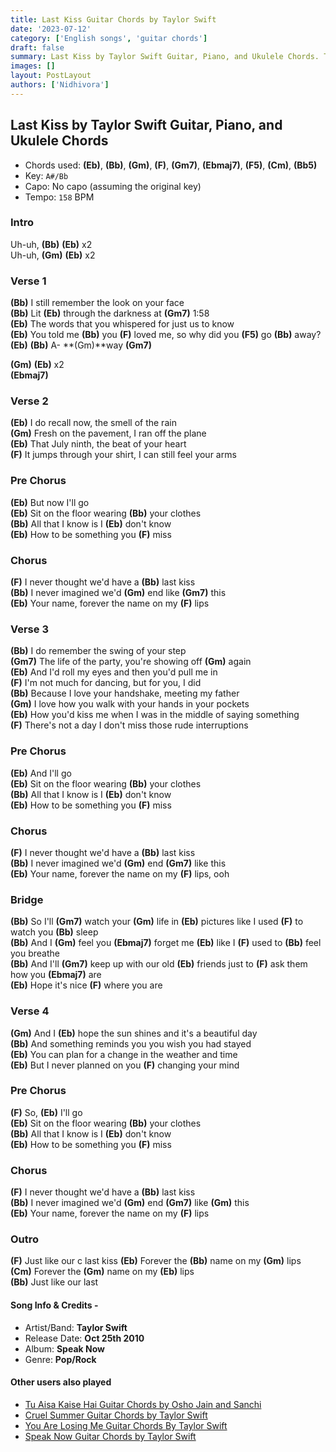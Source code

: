 ```yaml
---
title: Last Kiss Guitar Chords by Taylor Swift
date: '2023-07-12'
category: ['English songs', 'guitar chords']
draft: false
summary: Last Kiss by Taylor Swift Guitar, Piano, and Ukulele Chords. The chords used in the song are(Eb) (Bb) (Gm) (F) (Gm7) (Ebmaj7) (F5) (Cm) (Bb5), Capo - No capo (assuming the original key), and the key of the song is A#/Bb.
images: []
layout: PostLayout
authors: ['Nidhivora']
---
```


## Last Kiss by Taylor Swift Guitar, Piano, and Ukulele Chords

- Chords used: **(Eb)**, **(Bb)**, **(Gm)**, **(F)**, **(Gm7)**, **(Ebmaj7)**, **(F5)**, **(Cm)**, **(Bb5)**
- Key: `A#/Bb`
- Capo: No capo (assuming the original key)
- Tempo: `158` BPM

### Intro

Uh-uh, **(Bb)** **(Eb)** x2\
Uh-uh, **(Gm)** **(Eb)** x2

### Verse 1

**(Bb)** I still remember the look on your face\
**(Bb)** Lit **(Eb)** through the darkness at **(Gm7)** 1:58\
**(Eb)** The words that you whispered for just us to know\
**(Eb)** You told me **(Bb)** you **(F)** loved me, so why did you **(F5)** go **(Bb)** away?\
**(Eb)** **(Bb)** A- **(Gm)**way **(Gm7)**

**(Gm)** **(Eb)** x2\
**(Ebmaj7)**

### Verse 2

**(Eb)** I do recall now, the smell of the rain\
**(Gm)** Fresh on the pavement, I ran off the plane\
**(Eb)** That July ninth, the beat of your heart\
**(F)** It jumps through your shirt, I can still feel your arms

### Pre Chorus

**(Eb)** But now I'll go\
**(Eb)** Sit on the floor wearing **(Bb)** your clothes\
**(Bb)** All that I know is I **(Eb)** don't know\
**(Eb)** How to be something you **(F)** miss

### Chorus

**(F)** I never thought we'd have a **(Bb)** last kiss\
**(Bb)** I never imagined we'd **(Gm)** end like **(Gm7)** this\
**(Eb)** Your name, forever the name on my **(F)** lips

### Verse 3

**(Bb)** I do remember the swing of your step\
**(Gm7)** The life of the party, you're showing off **(Gm)** again\
**(Eb)** And I'd roll my eyes and then you'd pull me in\
**(F)** I'm not much for dancing, but for you, I did\
**(Bb)** Because I love your handshake, meeting my father\
**(Gm)** I love how you walk with your hands in your pockets\
**(Eb)** How you'd kiss me when I was in the middle of saying something\
**(F)** There's not a day I don't miss those rude interruptions

### Pre Chorus

**(Eb)** And I'll go\
**(Eb)** Sit on the floor wearing **(Bb)** your clothes\
**(Bb)** All that I know is I **(Eb)** don't know\
**(Eb)** How to be something you **(F)** miss

### Chorus

**(F)** I never thought we'd have a **(Bb)** last kiss\
**(Bb)** I never imagined we'd **(Gm)** end **(Gm7)** like this\
**(Eb)** Your name, forever the name on my **(F)** lips, ooh

### Bridge

**(Bb)** So I'll **(Gm7)** watch your **(Gm)** life in **(Eb)** pictures like I used **(F)** to watch you **(Bb)** sleep\
**(Bb)** And I **(Gm)** feel you **(Ebmaj7)** forget me **(Eb)** like I **(F)** used to **(Bb)** feel you breathe\
**(Bb)** And I'll **(Gm7)** keep up with our old **(Eb)** friends just to **(F)** ask them how you **(Ebmaj7)** are\
**(Eb)** Hope it's nice **(F)** where you are

### Verse 4

**(Gm)** And I **(Eb)** hope the sun shines and it's a beautiful day\
**(Bb)** And something reminds you you wish you had stayed\
**(Eb)** You can plan for a change in the weather and time\
**(Eb)** But I never planned on you **(F)** changing your mind

### Pre Chorus

**(F)** So, **(Eb)** I'll go\
**(Eb)** Sit on the floor wearing **(Bb)** your clothes\
**(Bb)** All that I know is I **(Eb)** don't know\
**(Eb)** How to be something you **(F)** miss

### Chorus

**(F)** I never thought we'd have a **(Bb)** last kiss\
**(Bb)** I never imagined we'd **(Gm)** end **(Gm7)** like **(Gm)** this\
**(Eb)** Your name, forever the name on my **(F)** lips

### Outro

**(F)** Just like our c last kiss
**(Eb)** Forever the **(Bb)** name on my **(Gm)** lips\
**(Cm)** Forever the **(Gm)** name on my **(Eb)** lips\
**(Bb)** Just like our last

#### Song Info & Credits -

- Artist/Band: **Taylor Swift**
- Release Date: **Oct 25th 2010**
- Album: **Speak Now**
- Genre: **Pop/Rock**

#### Other users also played

- [Tu Aisa Kaise Hai Guitar Chords by Osho Jain and Sanchi](https://www.chordsco.com/chords/tu-aisa-kaise-hai-guitar-chords-by-osho-jain-and-sanchi)
- [Cruel Summer Guitar Chords by Taylor Swift](https://www.chordsco.com/chords/cruel-summer-guitar-chords-by-taylor-swift)
- [You Are Losing Me Guitar Chords By Taylor Swift]()
- [Speak Now Guitar Chords by Taylor Swift](https://www.chordsco.com/chords/speak-now-guitar-chords-by-taylor-swift)
